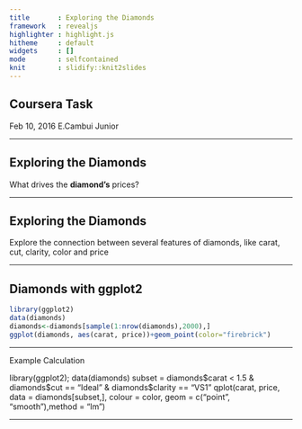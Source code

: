 ```yaml
---
title       : Exploring the Diamonds
framework   : revealjs
highlighter : highlight.js
hitheme     : default 
widgets     : []
mode        : selfcontained
knit        : slidify::knit2slides
---
```



## Coursera Task

Feb 10, 2016
E.Cambui Junior


---


## Exploring the Diamonds

What drives the **diamond's** prices?


---


## Exploring the Diamonds

Explore the connection between several features of diamonds, like carat, cut, clarity, color and price


---

## Diamonds with ggplot2

```r
library(ggplot2)
data(diamonds)
diamonds<-diamonds[sample(1:nrow(diamonds),2000),]
ggplot(diamonds, aes(carat, price))+geom_point(color="firebrick")
```


---


Example Calculation

library(ggplot2); data(diamonds)
subset = diamonds$carat < 1.5 & diamonds$cut == "Ideal" & diamonds$clarity == "VS1"
qplot(carat, price, data = diamonds[subset,], colour = color, geom = c("point", "smooth"),method = "lm")


---